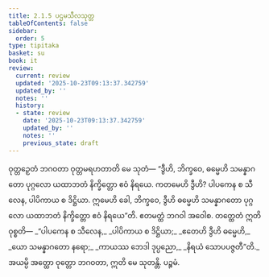 ```yaml
---
title: 2.1.5 ပဌမသီလသုတ္တ
tableOfContents: false
sidebar:
  order: 5
type: tipitaka
basket: su
book: it
review:
  current: review
  updated: '2025-10-23T09:13:37.342759'
  updated_by: ''
  notes: ''
  history:
  - state: review
    date: '2025-10-23T09:13:37.342759'
    updated_by: ''
    notes: ''
    previous_state: draft
---
```



<ReviewStatus review={frontmatter.review} showDetails={true} />

<HypothesisAnnotation frontmatter={frontmatter} />

<DynamicBreadcrumb />

<Division number="32" book="it" e="ch" v="18" p="213">

<Paragraph number="198" book="it">
ဝုတ္တဉှေတံ ဘဂဝတာ ဝုတ္တမရဟတာတိ မေ သုတံ—
</Paragraph>

<Paragraph number="199" book="it">
“ဒွီဟိ, ဘိက္ခဝေ, ဓမ္မေဟိ သမန္နာဂတော ပုဂ္ဂလော ယထာဘတံ နိက္ခိတ္တော ဧဝံ နိရယေ. ကတမေဟိ ဒွီဟိ? ပါပကေန စ သီလေန, ပါပိကာယ စ ဒိဋ္ဌိယာ. ဣမေဟိ ခေါ, ဘိက္ခဝေ, ဒွီဟိ ဓမ္မေဟိ သမန္နာဂတော ပုဂ္ဂလော ယထာဘတံ နိက္ခိတ္တော ဧဝံ နိရယေ”တိ. ဧတမတ္ထံ ဘဂဝါ အဝေါစ. တတ္ထေတံ ဣတိ ဝုစ္စတိ—
</Paragraph>

<Paragraph number="200" type="verses" book="it">
_“ပါပကေန စ သီလေန,_  
_ပါပိကာယ စ ဒိဋ္ဌိယာ;_  
_ဧတေဟိ ဒွီဟိ ဓမ္မေဟိ,_  
_ယော သမန္နာဂတော နရော;_  
_ကာယဿ ဘေဒါ ဒုပ္ပညော,_  
_နိရယံ သောပပဇ္ဇတီ”တိ._  

</Paragraph>

<Paragraph number="201" book="it">
အယမ္ပိ အတ္ထော ဝုတ္တော ဘဂဝတာ, ဣတိ မေ သုတန္တိ.

</Paragraph>
</Division>

<Paragraph number="202" type="center" book="it">
ပဉ္စမံ.
</Paragraph>